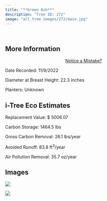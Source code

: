 ```yaml
---
title: "**Green Ash**"
description: "Tree ID: 272"
image: "all_tree_images/272/main.jpg"
---
```


<br>

## **More Information**
::: column-margin
<center><a class="button" href="https://forms.gle/W6f5nwYxrM33hF4f7">Notice a Mistake?</a></center>
:::


Date Recorded:  11/9/2022

Diameter at Breast Height:  22.3  inches

Planters:  Unknown

## **i-Tree Eco Estimates**


 Replacement Value: $ 5006.07

 Carbon Storage:  1464.5  lbs

 Gross Carbon Removal:  26.1  lbs/year

 Avoided Runoff:  83.8  ft<sup>3</sup>/year

 Air Pollution Removal:  35.7  oz/year

## **Images**


 ![](all_tree_images/272/IMG_7342.jpg)

 ![](all_tree_images/272/main.jpg)
